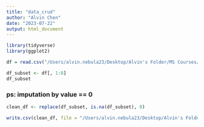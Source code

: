 ```yaml
---
title: "data_crud"
author: "Alvin Chen"
date: "2023-07-22"
output: html_document
---
```


```r
library(tidyverse)
library(ggplot2)
```

```r
df = read.csv("/Users/alvin.nebula23/Desktop/Alvin's Folder/MS Courses/Healthcare/R-for-Med-EntryMLDL/R_data_analysis.csv")
```

```r
df_subset <- df[, 1:8]
df_subset
```

### ps: imputation by value == 0
```r
clean_df <- replace(df_subset, is.na(df_subset), 0) 
```

```r
write.csv(clean_df, file = "/Users/alvin.nebula23/Desktop/Alvin's Folder/MS Courses/Healthcare/R-for-Med-EntryMLDL/Visualization_Statistical_Analysis_in_R/fdata.csv")
```